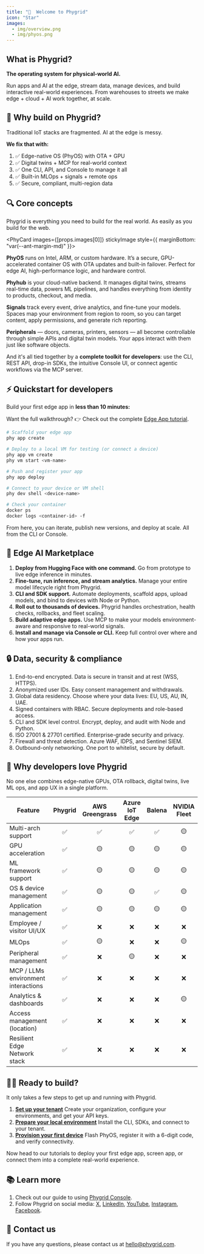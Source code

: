 ```yaml
---
title: "🚀  Welcome to Phygrid"
icon: "Star"
images:
  - img/overview.png
  - img/phyos.png
---
```


## What is Phygrid?

**The operating system for physical-world AI.**

Run apps and AI at the edge, stream data, manage devices, and build interactive real-world experiences. From warehouses to streets we make edge + cloud + AI work together, at scale.

<GatsbyImage
  image={props.images[1]?.childImageSharp?.gatsbyImageData}
  alt="PhyOS"
/>

## 🧱 Why build on Phygrid?

Traditional IoT stacks are fragmented. AI at the edge is messy.

**We fix that with:**

1. ✅ Edge-native OS (PhyOS) with OTA + GPU
2. ✅ Digital twins + MCP for real-world context
3. ✅ One CLI, API, and Console to manage it all
4. ✅ Built-in MLOps + signals + remote ops
5. ✅ Secure, compliant, multi-region data

## 🔍 Core concepts

Phygrid is everything you need to build for the real world. As easily as you build for the web.

<PhyCard images={[props.images[0]]} stickyImage style={{ marginBottom: "var(--ant-margin-md)" }}>

**PhyOS** runs on Intel, ARM, or custom hardware. It’s a secure, GPU-accelerated container OS with OTA updates and built-in failover. Perfect for edge AI, high-performance logic, and hardware control.

**Phyhub** is your cloud-native backend. It manages digital twins, streams real-time data, powers ML pipelines, and handles everything from identity to products, checkout, and media.

**Signals** track every event, drive analytics, and fine-tune your models. Spaces map your environment from region to room, so you can target content, apply permissions, and generate rich reporting.

**Peripherals** — doors, cameras, printers, sensors — all become controllable through simple APIs and digital twin models. Your apps interact with them just like software objects.

And it's all tied together by a **complete toolkit for developers**: use the CLI, REST API, drop-in SDKs, the intuitive Console UI, or connect agentic workflows via the MCP server.

</PhyCard>

## ⚡️ Quickstart for developers

Build your first edge app in **less than 10 minutes:**

Want the full walkthrough? 👉 Check out the complete [Edge App tutorial](../tutorials/build-your-first-edge-app).

```bash
# Scaffold your edge app
phy app create

# Deploy to a local VM for testing (or connect a device)
phy app vm create
phy vm start <vm-name>

# Push and register your app
phy app deploy

# Connect to your device or VM shell
phy dev shell <device-name>

# Check your container
docker ps
docker logs <container-id> -f

```

From here, you can iterate, publish new versions, and deploy at scale. All from the CLI or Console.

## 🧠 Edge AI Marketplace

1. **Deploy from Hugging Face with one command.** Go from prototype to live edge inference in minutes.
2. **Fine-tune, run inference, and stream analytics.** Manage your entire model lifecycle right from Phygrid.
3. **CLI and SDK support.** Automate deployments, scaffold apps, upload models, and bind to devices with Node or Python.
4. **Roll out to thousands of devices.** Phygrid handles orchestration, health checks, rollbacks, and fleet scaling.
5. **Build adaptive edge apps.** Use MCP to make your models environment-aware and responsive to real-world signals.
6. **Install and manage via Console or CLI.** Keep full control over where and how your apps run.

## 🔒 Data, security & compliance

1. End-to-end encrypted. Data is secure in transit and at rest (WSS, HTTPS).
2. Anonymized user IDs. Easy consent management and withdrawals.
3. Global data residency. Choose where your data lives: EU, US, AU, IN, UAE.
4. Signed containers with RBAC. Secure deployments and role-based access.
5. CLI and SDK level control. Encrypt, deploy, and audit with Node and Python.
6. ISO 27001 & 27701 certified. Enterprise-grade security and privacy.
7. Firewall and threat detection. Azure WAF, IDPS, and Sentinel SIEM.
8. Outbound-only networking. One port to whitelist, secure by default.

## 🥇 Why developers love Phygrid

No one else combines edge-native GPUs, OTA rollback, digital twins, live ML ops, and app UX in a single platform.

<table>
  <thead>
    <tr>
      <th>Feature</th>
      <th align="center">Phygrid</th>
      <th align="center">AWS Greengrass</th>
      <th align="center">Azure IoT Edge</th>
      <th align="center">Balena</th>
      <th align="center">NVIDIA Fleet</th>
    </tr>
  </thead>
  <tbody>
    <tr>
      <td>Multi-arch support</td>
      <td align="center">✅</td>
      <td align="center">✅</td>
      <td align="center">✅</td>
      <td align="center">✅</td>
      <td align="center">🟡</td>
    </tr>
    <tr>
      <td>GPU acceleration</td>
      <td align="center">✅</td>
      <td align="center">🟡</td>
      <td align="center">🟡</td>
      <td align="center">🟡</td>
      <td align="center">🟡</td>
    </tr>
    <tr>
      <td>ML framework support</td>
      <td align="center">✅</td>
      <td align="center">🟡</td>
      <td align="center">🟡</td>
      <td align="center">🟡</td>
      <td align="center">🟡</td>
    </tr>
    <tr>
      <td>OS &amp; device management</td>
      <td align="center">✅</td>
      <td align="center">🟡</td>
      <td align="center">🟡</td>
      <td align="center">✅</td>
      <td align="center">🟡</td>
    </tr>
    <tr>
      <td>Application management</td>
      <td align="center">✅</td>
      <td align="center">🟡</td>
      <td align="center">🟡</td>
      <td align="center">🟡</td>
      <td align="center">🟡</td>
    </tr>
    <tr>
      <td>Employee / visitor UI/UX</td>
      <td align="center">✅</td>
      <td align="center">❌</td>
      <td align="center">❌</td>
      <td align="center">❌</td>
      <td align="center">❌</td>
    </tr>
    <tr>
      <td>MLOps</td>
      <td align="center">✅</td>
      <td align="center">🟡</td>
      <td align="center">❌</td>
      <td align="center">❌</td>
      <td align="center">🟡</td>
    </tr>
    <tr>
      <td>Peripheral management</td>
      <td align="center">✅</td>
      <td align="center">❌</td>
      <td align="center">🟡</td>
      <td align="center">❌</td>
      <td align="center">❌</td>
    </tr>
    <tr>
      <td>MCP / LLMs environment interactions</td>
      <td align="center">✅</td>
      <td align="center">❌</td>
      <td align="center">❌</td>
      <td align="center">❌</td>
      <td align="center">❌</td>
    </tr>
    <tr>
      <td>Analytics &amp; dashboards</td>
      <td align="center">✅</td>
      <td align="center">❌</td>
      <td align="center">❌</td>
      <td align="center">❌</td>
      <td align="center">🟡</td>
    </tr>
    <tr>
      <td>Access management (location)</td>
      <td align="center">✅</td>
      <td align="center">❌</td>
      <td align="center">❌</td>
      <td align="center">❌</td>
      <td align="center">❌</td>
    </tr>
    <tr>
      <td>Resilient Edge Network stack</td>
      <td align="center">✅</td>
      <td align="center">❌</td>
      <td align="center">❌</td>
      <td align="center">❌</td>
      <td align="center">❌</td>
    </tr>
  </tbody>
</table>

## 👩‍💻 Ready to build?

It only takes a few steps to get up and running with Phygrid.

1. **[Set up your tenant](../getting-started/tenant-setup)** Create your organization, configure your environments, and get your API keys.
2. **[Prepare your local environment](../getting-started/local-environment-setup)** Install the CLI, SDKs, and connect to your tenant.
3. **[Provision your first device](../getting-started/device-setup)** Flash PhyOS, register it with a 6-digit code, and verify connectivity.

Now head to our tutorials to deploy your first edge app, screen app, or connect them into a complete real-world experience.

## 📚 Learn more

1. Check out our guide to using [Phygrid Console](https://learn.phygrid.com/console).
2. Follow Phygrid on social media: [X](https://x.com/phygridcom), [LinkedIn](https://www.linkedin.com/company/phygrid), [YouTube](https://www.youtube.com/@phygrid), [Instagram](https://www.instagram.com/phygridcom), [Facebook](https://www.facebook.com/phygrid).

## 💬 Contact us

If you have any questions, please contact us at [hello@phygrid.com](mailto:hello@phygrid.com).
